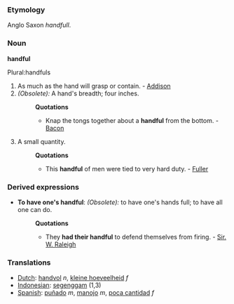 ===Etymology===
Anglo Saxon ''handfull''.
===Noun===
'''handful'''

Plural:handfuls 
#As much as the hand will grasp or contain. - [[Addison]]
#''(Obsolete):'' A hand's breadth; four inches. 
#:'''Quotations'''
#:*Knap the tongs together about a '''handful''' from the bottom. - [[Bacon]]
#A small quantity.
#:'''Quotations'''
#:*This '''handful''' of men were tied to very hard duty. - [[Fuller]]
===Derived expressions===
*'''To have one's handful''': ''(Obsolete):'' to have one's hands full; to have all one can do.
*:'''Quotations'''
*:*They '''had their handful''' to defend themselves from firing. - [[Sir. W. Raleigh]]

===Translations===
*[[Dutch]]: [[handvol]] ''n'', [[kleine hoeveelheid]] ''f''
*[[Indonesian]]: [[genggam|segenggam]] (1,3)
*[[Spanish]]: [[puñado]] ''m'', [[manojo]] ''m'', [[poca cantidad]] ''f''